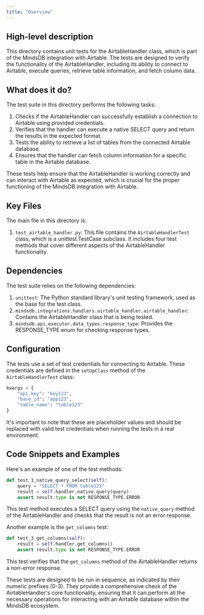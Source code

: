 ```yaml
---
title: "Overview"
---
```


## High-level description
This directory contains unit tests for the AirtableHandler class, which is part of the MindsDB integration with Airtable. The tests are designed to verify the functionality of the AirtableHandler, including its ability to connect to Airtable, execute queries, retrieve table information, and fetch column data.

## What does it do?
The test suite in this directory performs the following tasks:

1. Checks if the AirtableHandler can successfully establish a connection to Airtable using provided credentials.
2. Verifies that the handler can execute a native SELECT query and return the results in the expected format.
3. Tests the ability to retrieve a list of tables from the connected Airtable database.
4. Ensures that the handler can fetch column information for a specific table in the Airtable database.

These tests help ensure that the AirtableHandler is working correctly and can interact with Airtable as expected, which is crucial for the proper functioning of the MindsDB integration with Airtable.

## Key Files
The main file in this directory is:

1. `test_airtable_handler.py`: This file contains the `AirtableHandlerTest` class, which is a unittest.TestCase subclass. It includes four test methods that cover different aspects of the AirtableHandler functionality.

## Dependencies
The test suite relies on the following dependencies:

1. `unittest`: The Python standard library's unit testing framework, used as the base for the test class.
2. `mindsdb.integrations.handlers.airtable_handler.airtable_handler`: Contains the AirtableHandler class that is being tested.
3. `mindsdb.api.executor.data_types.response_type`: Provides the RESPONSE_TYPE enum for checking response types.

## Configuration
The tests use a set of test credentials for connecting to Airtable. These credentials are defined in the `setUpClass` method of the `AirtableHandlerTest` class:

```python
kwargs = {
    "api_key": "key123",
    "base_id": "app123",
    "table_name": "table123"
}
```

It's important to note that these are placeholder values and should be replaced with valid test credentials when running the tests in a real environment.

## Code Snippets and Examples

Here's an example of one of the test methods:

```python
def test_1_native_query_select(self):
    query = "SELECT * FROM table123"
    result = self.handler.native_query(query)
    assert result.type is not RESPONSE_TYPE.ERROR
```

This test method executes a SELECT query using the `native_query` method of the AirtableHandler and checks that the result is not an error response.

Another example is the `get_columns` test:

```python
def test_3_get_columns(self):
    result = self.handler.get_columns()
    assert result.type is not RESPONSE_TYPE.ERROR
```

This test verifies that the `get_columns` method of the AirtableHandler returns a non-error response.

These tests are designed to be run in sequence, as indicated by their numeric prefixes (0-3). They provide a comprehensive check of the AirtableHandler's core functionality, ensuring that it can perform all the necessary operations for interacting with an Airtable database within the MindsDB ecosystem.